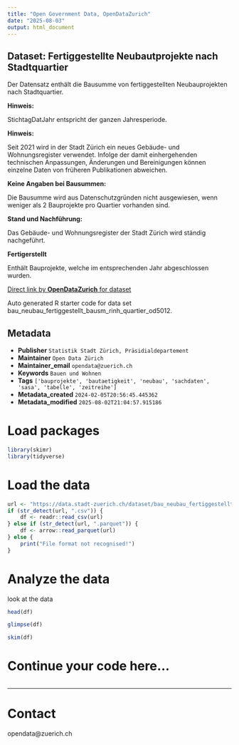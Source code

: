 ```yaml
---
title: "Open Government Data, OpenDataZurich"
date: "2025-08-03"
output: html_document
---
```


## Dataset: Fertiggestellte Neubautprojekte nach Stadtquartier

Der Datensatz enthält die Bausumme von fertiggestellten Neubauprojekten nach Stadtquartier.

**Hinweis:**


StichtagDatJahr entspricht der ganzen Jahresperiode.


[]()

**Hinweis:**

Seit 2021 wird in der Stadt Zürich ein neues Gebäude- und Wohnungsregister verwendet. Infolge der damit einhergehenden technischen Anpassungen, Änderungen und Bereinigungen können einzelne Daten von früheren Publikationen abweichen.

[]()

**Keine Angaben bei Bausummen:**

Die Bausumme wird aus Datenschutzgründen nicht ausgewiesen, wenn weniger als 2 Bauprojekte pro Quartier vorhanden sind.

[]()

**Stand und Nachführung:**

Das Gebäude- und Wohnungsregister der Stadt Zürich wird ständig nachgeführt.

[]()

**Fertigerstellt**

Enthält Bauprojekte, welche im entsprechenden Jahr abgeschlossen wurden.

[]()



[Direct link by **OpenDataZurich** for dataset](https://data.stadt-zuerich.ch/dataset/bau_neubau_fertiggestellt_bausm_rinh_quartier_od5012)

Auto generated R starter code for data set bau_neubau_fertiggestellt_bausm_rinh_quartier_od5012.

## Metadata

- **Publisher** `Statistik Stadt Zürich, Präsidialdepartement`
- **Maintainer** `Open Data Zürich`
- **Maintainer_email** `opendata@zuerich.ch`
- **Keywords** `Bauen und Wohnen`
- **Tags** `['bauprojekte', 'bautaetigkeit', 'neubau', 'sachdaten', 'sasa', 'tabelle', 'zeitreihe']`
- **Metadata_created** `2024-02-05T20:56:45.445362`
- **Metadata_modified** `2025-08-02T21:04:57.915186`


# Load packages

```r
library(skimr)
library(tidyverse)
```

# Load the data

```r
url <- "https://data.stadt-zuerich.ch/dataset/bau_neubau_fertiggestellt_bausm_rinh_quartier_od5012/download/BAU501OD5012.csv"
if (str_detect(url, ".csv")) {
    df <- readr::read_csv(url)
} else if (str_detect(url, ".parquet")) {
    df <- arrow::read_parquet(url)
} else {
    print("File format not recognised!")
}
```

# Analyze the data

look at the data
```r
head(df)
```

```r
glimpse(df)
```

```r
skim(df)
```

# Continue your code here...

```r

```

------------------------------------------------------------------------

# Contact

opendata@zuerich.ch
